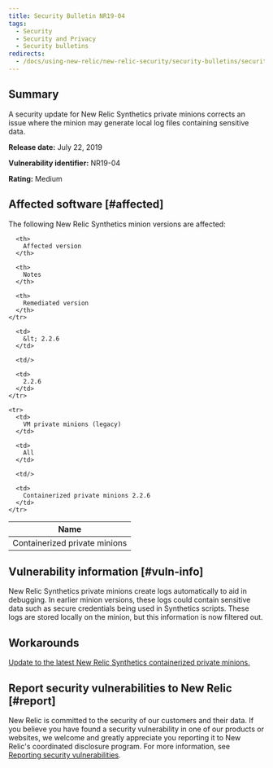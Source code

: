 ```yaml
---
title: Security Bulletin NR19-04
tags:
  - Security
  - Security and Privacy
  - Security bulletins
redirects:
  - /docs/using-new-relic/new-relic-security/security-bulletins/security-bulletin-nr19-04
---
```


## Summary

A security update for New Relic Synthetics private minions corrects an issue where the minion may generate local log files containing sensitive data.

**Release date:** July 22, 2019

**Vulnerability identifier:** NR19-04

**Rating:** Medium

## Affected software [#affected]

The following New Relic Synthetics minion versions are affected:

<Table>
  <thead>
    <tr>
      <th>
        Name
      </th>

      <th>
        Affected version
      </th>

      <th>
        Notes
      </th>

      <th>
        Remediated version
      </th>
    </tr>
  </thead>

  <tbody>
    <tr>
      <td>
        Containerized private minions
      </td>

      <td>
        &lt; 2.2.6
      </td>

      <td/>

      <td>
        2.2.6
      </td>
    </tr>

    <tr>
      <td>
        VM private minions (legacy)
      </td>

      <td>
        All
      </td>

      <td/>

      <td>
        Containerized private minions 2.2.6
      </td>
    </tr>
  </tbody>
</Table>

## Vulnerability information [#vuln-info]

New Relic Synthetics private minions create logs automatically to aid in debugging. In earlier minion versions, these logs could contain sensitive data such as secure credentials being used in Synthetics scripts. These logs are stored locally on the minion, but this information is now filtered out.

## Workarounds

[Update to the latest New Relic Synthetics containerized private minions.](https://docs.newrelic.com/docs/synthetics/new-relic-synthetics/private-locations/install-containerized-private-minions-cpms#install-update)

## Report security vulnerabilities to New Relic [#report]

New Relic is committed to the security of our customers and their data. If you believe you have found a security vulnerability in one of our products or websites, we welcome and greatly appreciate you reporting it to New Relic's coordinated disclosure program. For more information, see [Reporting security vulnerabilities](/docs/security/new-relic-security/data-privacy/reporting-security-vulnerabilities).
